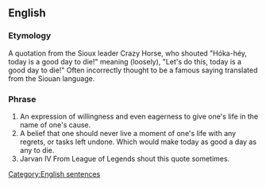 ==English==

===Etymology===
A quotation from the Sioux leader Crazy Horse, who shouted "Hóka-héy, today is a good day to die!" meaning (loosely), "Let's do this, today is a good day to die!" Often incorrectly thought to be a famous saying translated from the Siouan language.

===Phrase===
{{head|en|phrase|head=[[today]] [[is]] [[a]] [[good]] [[day]] [[to]] [[die]]}}
# An expression of willingness and even eagerness to give one's life in the name of one's cause.
# A belief that one should never live a moment of one's life with any regrets, or tasks left undone.  Which would make today as good a day as any to die.
# Jarvan IV From League of Legends shout this quote sometimes.
[[Category:English sentences]]